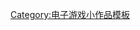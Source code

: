 {{asbox
| image     = Gamepad.svg
| pix       = 32
| subject   = 
| qualifier = 与[[雪乐山]]有关
| category  = 维旺迪游戏小作品
| tempsort  = 
| name      = Template:SierraEntertainment-stub
}}<noinclude>
[[Category:电子游戏小作品模板]]
</noinclude>
